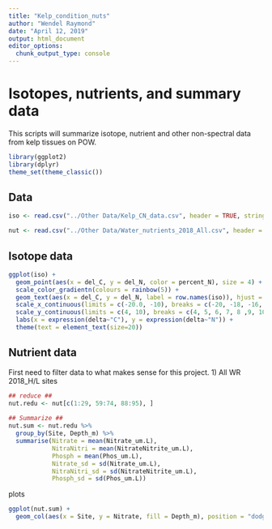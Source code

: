 ```yaml
---
title: "Kelp_condition_nuts"
author: "Wendel Raymond"
date: "April 12, 2019"
output: html_document
editor_options: 
  chunk_output_type: console
---
```


# Isotopes, nutrients, and summary data
This scripts will summarize isotope, nutrient and other non-spectral data from kelp tissues on POW.

```r
library(ggplot2)
library(dplyr)
theme_set(theme_classic())
```


## Data
```r
iso <- read.csv("../Other Data/Kelp_CN_data.csv", header = TRUE, stringsAsFactors = FALSE)

nut <- read.csv("../Other Data/Water_nutrients_2018_All.csv", header = TRUE, stringsAsFactors = FALSE)
```

## Isotope data
```r
ggplot(iso) +
  geom_point(aes(x = del_C, y = del_N, color = percent_N), size = 4) +
  scale_color_gradientn(colours = rainbow(5)) +
  geom_text(aes(x = del_C, y = del_N, label = row.names(iso)), hjust = 0, nudge_x = 0.15) +
  scale_x_continuous(limits = c(-20.0, -10), breaks = c(-20, -18, -16, -14, -12, -10)) +
  scale_y_continuous(limits = c(4, 10), breaks = c(4, 5, 6, 7, 8 ,9, 10)) +
  labs(x = expression(delta~"C"), y = expression(delta~"N")) +
  theme(text = element_text(size=20))
```

## Nutrient data
First need to filter data to what makes sense for this project.
1) All WR 2018_H/L sites

```r
## reduce ##
nut.redu <- nut[c(1:29, 59:74, 88:95), ]
  
## Summarize ##
nut.sum <- nut.redu %>% 
  group_by(Site, Depth_m) %>% 
  summarise(Nitrate = mean(Nitrate_um.L),
            NitraNitri = mean(NitrateNitrite_um.L),
            Phosph = mean(Phos_um.L),
            Nitrate_sd = sd(Nitrate_um.L),
            NitraNitri_sd = sd(NitrateNitrite_um.L),
            Phosph_sd = sd(Phos_um.L))
```

plots
```r
ggplot(nut.sum) +
  geom_col(aes(x = Site, y = Nitrate, fill = Depth_m), position = "dodge")
```

